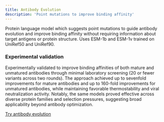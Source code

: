 ```yaml
---
title: Antibody Evolution
description: 'Point mutations to improve binding affinity'
---
```


Protein language model which suggests point mutations to guide antibody evolution and improve binding affinity without requiring information about target antigens or protein structure. Uses ESM-1b and ESM-1v trained on UniRef50 and UniRef90. 

### Experimental validation

Experimentally validated to improve binding affinities of both mature and unmatured antibodies through minimal laboratory screening (20 or fewer variants across two rounds). The approach achieved up to sevenfold improvements for mature antibodies and up to 160-fold improvements for unmatured antibodies, while maintaining favorable thermostability and viral neutralization activity. Notably, the same models proved effective across diverse protein families and selection pressures, suggesting broad applicability beyond antibody optimization.

[Try antibody evolution](https://app.tamarind.bio/tools/antibody-evolution)